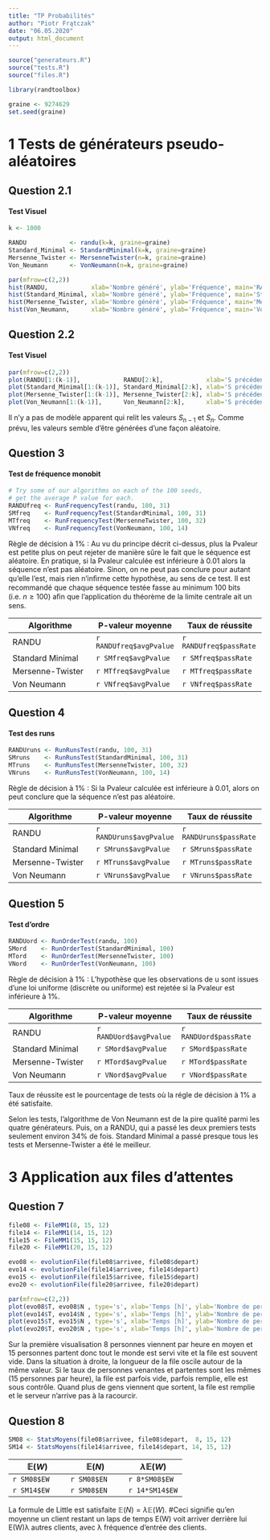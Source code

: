 ```yaml
---
title: "TP Probabilités"
author: "Piotr Frątczak"
date: "06.05.2020"
output: html_document
---
```


```r

source("generateurs.R")
source("tests.R")
source("files.R")

library(randtoolbox)

graine <- 9274629
set.seed(graine)
```

# 1 Tests de générateurs pseudo-aléatoires


## Question 2.1
#### Test Visuel

```r
k <- 1000

RANDU            <- randu(k=k, graine=graine)
Standard_Minimal <- StandardMinimal(k=k, graine=graine)
Mersenne_Twister <- MersenneTwister(n=k, graine=graine)
Von_Neumann      <- VonNeumann(n=k, graine=graine)

```
```r

par(mfrow=c(2,2)) 
hist(RANDU,            xlab='Nombre généré', ylab='Fréquence', main='RANDU')
hist(Standard_Minimal, xlab='Nombre généré', ylab='Fréquence', main='Standard Minimal')
hist(Mersenne_Twister, xlab='Nombre généré', ylab='Fréquence', main='Mersenne-Twister')
hist(Von_Neumann,      xlab='Nombre généré', ylab='Fréquence', main='Von Neumann')
```

## Question 2.2
#### Test Visuel
```r

par(mfrow=c(2,2)) 
plot(RANDU[1:(k-1)],            RANDU[2:k],            xlab='S précédent', ylab='S', main='RANDU')
plot(Standard_Minimal[1:(k-1)], Standard_Minimal[2:k], xlab='S précédent', ylab='S', main='Standard Minimal')
plot(Mersenne_Twister[1:(k-1)], Mersenne_Twister[2:k], xlab='S précédent', ylab='S', main='Mersenne-Twister')
plot(Von_Neumann[1:(k-1)],      Von_Neumann[2:k],      xlab='S précédent', ylab='S', main='Von Neumann')
```


Il n'y a pas de modèle apparent qui relit les valeurs $S_{n-1}$ et $S_n$.
Comme prévu, les valeurs semble d'être générées d'une façon aléatoire.


## Question 3
#### Test de fréquence monobit


```r

# Try some of our algorithms on each of the 100 seeds,
# get the average P value for each.
RANDUfreq <- RunFrequencyTest(randu, 100, 31)
SMfreq    <- RunFrequencyTest(StandardMinimal, 100, 31)
MTfreq    <- RunFrequencyTest(MersenneTwister, 100, 32)
VNfreq    <- RunFrequencyTest(VonNeumann, 100, 14)

```

Règle de décision à $1\%$ : Au vu du principe décrit ci-dessus, plus la Pvaleur est petite plus on peut rejeter de manière sûre le fait que le séquence est aléatoire. En pratique, si la Pvaleur calculée est inférieure à $0.01$ alors la séquence n’est pas aléatoire. Sinon, on ne peut pas conclure pour autant qu’elle l’est, mais rien n’inﬁrme cette hypothèse, au sens de ce test. Il est recommandé que chaque séquence testée fasse au minimum $100$ bits (i.e. $n ≥ 100$) aﬁn que l’application du théorème de la limite centrale ait un sens.

Algorithme               | P-valeur moyenne         | Taux de réussite
------------------------ | ------------------------ | ------------------------
RANDU                    | `r RANDUfreq$avgPvalue`  | `r RANDUfreq$passRate`
Standard Minimal         | `r SMfreq$avgPvalue`     | `r SMfreq$passRate`
Mersenne-Twister         | `r MTfreq$avgPvalue`     | `r MTfreq$passRate`
Von Neumann              | `r VNfreq$avgPvalue`     | `r VNfreq$passRate`


## Question 4
#### Test des runs

```r

RANDUruns <- RunRunsTest(randu, 100, 31)
SMruns    <- RunRunsTest(StandardMinimal, 100, 31)
MTruns    <- RunRunsTest(MersenneTwister, 100, 32)
VNruns    <- RunRunsTest(VonNeumann, 100, 14)
```

Règle de décision à $1\%$ : Si la Pvaleur calculée est inférieure à $0.01$, alors on peut conclure que la séquence n’est pas aléatoire.

Algorithme               | P-valeur moyenne         | Taux de réussite
------------------------ | ------------------------ | ------------------------
RANDU                    | `r RANDUruns$avgPvalue`  | `r RANDUruns$passRate`
Standard Minimal         | `r SMruns$avgPvalue`     | `r SMruns$passRate`
Mersenne-Twister         | `r MTruns$avgPvalue`     | `r MTruns$passRate`
Von Neumann              | `r VNruns$avgPvalue`     | `r VNruns$passRate`

## Question 5
#### Test d’ordre

```r

RANDUord <- RunOrderTest(randu, 100)
SMord    <- RunOrderTest(StandardMinimal, 100)
MTord    <- RunOrderTest(MersenneTwister, 100)
VNord    <- RunOrderTest(VonNeumann, 100)
```

Règle de décision à $1\%$ : L’hypothèse que les observations de u sont issues d’une loi uniforme (discrète ou uniforme) est rejetée si la Pvaleur est inférieure à $1\%$. 
 
Algorithme              | P-valeur moyenne        | Taux de réussite
----------------------- | ----------------------- | -----------------------
RANDU                   | `r RANDUord$avgPvalue`  | `r RANDUord$passRate`
Standard Minimal        | `r SMord$avgPvalue`     | `r SMord$passRate`
Mersenne-Twister        | `r MTord$avgPvalue`     | `r MTord$passRate`
Von Neumann             | `r VNord$avgPvalue`     | `r VNord$passRate`

Taux de réussite est le pourcentage de tests où la régle de décision à $1\%$ a été satisfaite.

Selon les tests, l'algorithme de Von Neumann est de la pire qualité parmi les quatre générateurs. Puis, on a RANDU, qui a passé les deux premiers tests seulement environ $34\%$ de fois. Standard Minimal a passé presque tous les tests et Mersenne-Twister a été le meilleur.

# 3 Application aux files d’attentes

## Question 7

```r
file08 <- FileMM1(8, 15, 12)
file14 <- FileMM1(14, 15, 12)
file15 <- FileMM1(15, 15, 12)
file20 <- FileMM1(20, 15, 12)
```
```r

evo08 <- evolutionFile(file08$arrivee, file08$depart)
evo14 <- evolutionFile(file14$arrivee, file14$depart)
evo15 <- evolutionFile(file15$arrivee, file15$depart)
evo20 <- evolutionFile(file20$arrivee, file20$depart)

par(mfrow=c(2,2))
plot(evo08$T, evo08$N , type='s', xlab='Temps [h]', ylab='Nombre de personnes dans la file', main= '8 nouveaux clients par heure')
plot(evo14$T, evo14$N , type='s', xlab='Temps [h]', ylab='Nombre de personnes dans la file', main='14 nouveaux clients par heure')
plot(evo15$T, evo15$N , type='s', xlab='Temps [h]', ylab='Nombre de personnes dans la file', main='15 nouveaux clients par heure')
plot(evo20$T, evo20$N , type='s', xlab='Temps [h]', ylab='Nombre de personnes dans la file', main='20 nouveaux clients par heure')
```

Sur la première visualisation 8 personnes viennent par heure en moyen et 15 personnes partent donc tout le monde est servi vite et la file est souvent vide. Dans la situation à droite, la longueur de la file oscile autour de la même valeur. Si le taux de personnes venantes et partentes sont les mêmes (15 personnes par heure), la file est parfois vide, parfois remplie, elle est sous contrôle. Quand plus de gens viennent que sortent, la file est remplie et le serveur n'arrive pas à la racourcir.

## Question 8

```r
SM08 <- StatsMoyens(file08$arrivee, file08$depart,  8, 15, 12)
SM14 <- StatsMoyens(file14$arrivee, file14$depart, 14, 15, 12)
```

$\mathbb{E}(W)$         | $\mathbb{E}(N)$         | $\lambda\mathbb{E}(W)$
----------------------- | ----------------------- | -----------------------
`r SM08$EW`             | `r SM08$EN`             | `r 8*SM08$EW`
`r SM14$EW`             | `r SM08$EN`             | `r 14*SM14$EW`

La formule de Little est satisfaite $\mathbb{E}(N) = \lambda\mathbb{E}(W)$.
#Ceci signiﬁe qu’en moyenne un client restant un laps de temps E(W) voit arriver derrière lui E(W)λ autres clients, avec λ fréquence d’entrée des clients. 